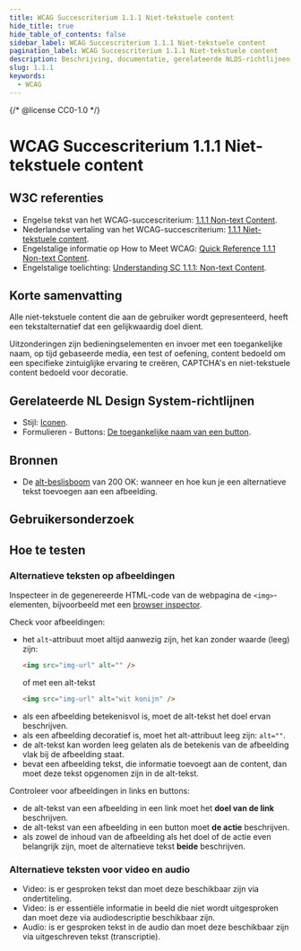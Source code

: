 ```yaml
---
title: WCAG Succescriterium 1.1.1 Niet-tekstuele content
hide_title: true
hide_table_of_contents: false
sidebar_label: WCAG Succescriterium 1.1.1 Niet-tekstuele content
pagination_label: WCAG Succescriterium 1.1.1 Niet-tekstuele content
description: Beschrijving, documentatie, gerelateerde NLDS-richtlijnen, bronnen, gebruikersonderzoek en hoe te testen.
slug: 1.1.1
keywords:
  - WCAG
---
```


{/* @license CC0-1.0 */}


# WCAG Succescriterium 1.1.1 Niet-tekstuele content

## W3C referenties

- Engelse tekst van het WCAG-succescriterium: [<span lang="en">1.1.1 Non-text Content</span>](https://www.w3.org/TR/WCAG22/#non-text-content).
- Nederlandse vertaling van het WCAG-succescriterium: [1.1.1 Niet-tekstuele content](https://www.w3.org/Translations/WCAG21-nl/#tekstalternatieven).
- Engelstalige informatie op <span lang="en">How to Meet WCAG</span>: [<span lang="en">Quick Reference 1.1.1 Non-text Content</span>](https://www.w3.org/WAI/WCAG22/quickref/#non-text-content).
- Engelstalige toelichting: [<span lang="en">Understanding SC 1.1.1: Non-text Content</span>](https://www.w3.org/WAI/WCAG22/Understanding/non-text-content.html).

## Korte samenvatting

Alle niet-tekstuele content die aan de gebruiker wordt gepresenteerd, heeft een tekstalternatief dat een gelijkwaardig doel dient.

Uitzonderingen zijn bedieningselementen en invoer met een toegankelijke naam, op tijd gebaseerde media, een test of oefening, content bedoeld om een specifieke zintuiglijke ervaring te creëren, CAPTCHA's en niet-tekstuele content bedoeld voor decoratie.

## Gerelateerde NL Design System-richtlijnen

- Stijl: [Iconen](/richtlijnen/stijl/iconen).
- Formulieren - Buttons: [De toegankelijke naam van een button](/richtlijnen/formulieren/alle-richtlijnen/buttons).

## Bronnen

- De [alt-beslisboom](https://www.200ok.nl/tips/afbeeldingen/) van 200 OK: wanneer en hoe kun je een alternatieve tekst toevoegen aan een afbeelding.

## Gebruikersonderzoek

<CTAGebruikersonderzoek />

## Hoe te testen

### Alternatieve teksten op afbeeldingen

Inspecteer in de gegenereerde HTML-code van de webpagina de `<img>`-elementen, bijvoorbeeld met een [browser inspector](https://developer.mozilla.org/en-US/docs/Learn/Common_questions/Tools_and_setup/What_are_browser_developer_tools).

Check voor afbeeldingen:

- het `alt`-attribuut moet altijd aanwezig zijn, het kan zonder waarde (leeg) zijn:
  ```html
  <img src="img-url" alt="" />
  ```
  of met een alt-tekst
  ```html
  <img src="img-url" alt="wit konijn" />
  ```
- als een afbeelding betekenisvol is, moet de alt-tekst het doel ervan beschrijven.
- als een afbeelding decoratief is, moet het alt-attribuut leeg zijn: `alt=""`.
- de alt-tekst kan worden leeg gelaten als de betekenis van de afbeelding vlak bij de afbeelding staat.
- bevat een afbeelding tekst, die informatie toevoegt aan de content, dan moet deze tekst opgenomen zijn in de alt-tekst.

Controleer voor afbeeldingen in links en buttons:

- de alt-tekst van een afbeelding in een link moet het **doel van de link** beschrijven.
- de alt-tekst van een afbeelding in een button moet **de actie** beschrijven.
- als zowel de inhoud van de afbeelding als het doel of de actie even belangrijk zijn, moet de alternatieve tekst **beide** beschrijven.

### Alternatieve teksten voor video en audio

- Video: is er gesproken tekst dan moet deze beschikbaar zijn via ondertiteling.
- Video: is er essentiële informatie in beeld die niet wordt uitgesproken dan moet deze via audiodescriptie beschikbaar zijn.
- Audio: is er gesproken tekst in de audio dan moet deze beschikbaar zijn via uitgeschreven tekst (transcriptie).

<WCAGFooterInfo />
